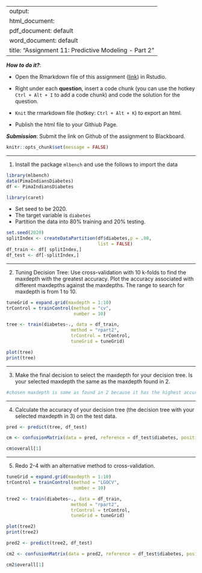 
---
output: 
  html_document:
  pdf_document: default
  word_document: default
title: "Assignment 11: Predictive Modeling - Part 2"
---

***How to do it?***: 

- Open the Rmarkdown file of this assignment ([link](fa2020_assignment11.Rmd)) in Rstudio. 

- Right under each **question**, insert  a code chunk (you can use the hotkey `Ctrl + Alt + I` to add a code chunk) and code the solution for the question. 

- `Knit` the rmarkdown file (hotkey: `Ctrl + Alt + K`) to export an html.  

-  Publish the html file to your Githiub Page. 

***Submission***: Submit the link on Github of the assignment to Blackboard.

```r
knitr::opts_chunk$set(message = FALSE)
```


-------

1. Install the package `mlbench` and use the follows to import the data

```r
library(mlbench)
data(PimaIndiansDiabetes)
df <- PimaIndiansDiabetes

library(caret)
```

- Set seed to be 2020. 
- The target variable is `diabetes`
- Partition the data into 80% training and 20% testing.  

```r
set.seed(2020)
splitIndex <- createDataPartition(df$diabetes,p = .80,
                                  list = FALSE)
df_train <- df[ splitIndex,]
df_test <- df[-splitIndex,]
```

-------

2. Tuning Decision Tree:  Use cross-validation with 10 k-folds to find the maxdepth with the greatest accuracy. Plot the accuracy associated with different maxdepths against the maxdepths. The range to search for maxdepth is from 1 to 10. 

```r
tuneGrid = expand.grid(maxdepth = 1:10)
trControl = trainControl(method = "cv",
                         number = 10)

tree <- train(diabetes~., data = df_train,
                        method = "rpart2",
                        trControl = trControl,
                        tuneGrid = tuneGrid)

plot(tree)
print(tree)
```

-------

3. Make the final decision to select the maxdepth for your decision tree.  Is your selected maxdepth the same as the maxdepth found in 2. 

```r
#chosen maxdepth is same as found in 2 because it has the highest accuracy

```

-------

4. Calculate the accuracy of your decision tree (the decision tree with your selected maxdepth in 3) on the test data. 

```r
pred <- predict(tree, df_test)

cm <- confusionMatrix(data = pred, reference = df_test$diabetes, positive = "pos")

cm$overall[1]
```

-------

5. Redo 2-4 with an alternative method to cross-validation. 

```r
tuneGrid = expand.grid(maxdepth = 1:10)
trControl = trainControl(method = "LGOCV",
                         number = 10)

tree2 <- train(diabetes~., data = df_train,
                        method = "rpart2",
                        trControl = trControl,
                        tuneGrid = tuneGrid)

plot(tree2)
print(tree2)

pred2 <- predict(tree2, df_test)

cm2 <- confusionMatrix(data = pred2, reference = df_test$diabetes, positive = "pos")

cm2$overall[1]

```

